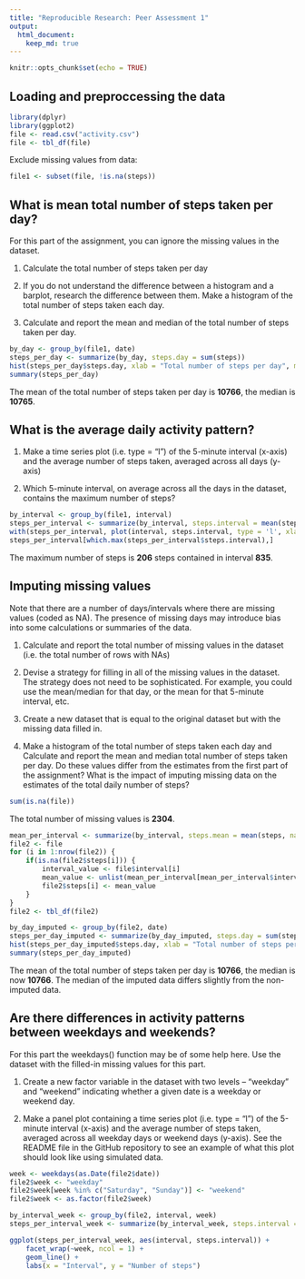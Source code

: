 ```yaml
---
title: "Reproducible Research: Peer Assessment 1"
output: 
  html_document:
    keep_md: true
---
```

```r
knitr::opts_chunk$set(echo = TRUE)
```

## Loading and preproccessing the data
```r
library(dplyr)
library(ggplot2)
file <- read.csv("activity.csv")
file <- tbl_df(file)
```

Exclude missing values from data:
```r
file1 <- subset(file, !is.na(steps))
```
## What is mean total number of steps taken per day?
For this part of the assignment, you can ignore the missing values in the dataset.

1. Calculate the total number of steps taken per day

2. If you do not understand the difference between a histogram and a barplot, research the difference between them. Make a histogram of the total number of steps taken each day.

3. Calculate and report the mean and median of the total number of steps taken per day.
```r
by_day <- group_by(file1, date)
steps_per_day <- summarize(by_day, steps.day = sum(steps))
hist(steps_per_day$steps.day, xlab = "Total number of steps per day", main = "Histogram of total number of steps per day")
summary(steps_per_day)
```
The mean of the total number of steps taken per day is **10766**, the median is **10765**.

## What is the average daily activity pattern?
1. Make a time series plot (i.e. type = "l") of the 5-minute interval (x-axis) and the average number of steps taken, averaged across all days (y-axis)

2. Which 5-minute interval, on average across all the days in the dataset, contains the maximum number of steps?

```r
by_interval <- group_by(file1, interval)
steps_per_interval <- summarize(by_interval, steps.interval = mean(steps))
with(steps_per_interval, plot(interval, steps.interval, type = 'l', xlab = "5-min. interval", ylab = "average number of steps"))
steps_per_interval[which.max(steps_per_interval$steps.interval),]
```
The maximum number of steps is **206** steps contained in interval **835**.

## Imputing missing values
Note that there are a number of days/intervals where there are missing values (coded as NA). The presence of missing days may introduce bias into some calculations or summaries of the data.

1. Calculate and report the total number of missing values in the dataset (i.e. the total number of rows with NAs)

2. Devise a strategy for filling in all of the missing values in the dataset. The strategy does not need to be sophisticated. For example, you could use the mean/median for that day, or the mean for that 5-minute interval, etc.

3. Create a new dataset that is equal to the original dataset but with the missing data filled in.

4. Make a histogram of the total number of steps taken each day and Calculate and report the mean and median total number of steps taken per day. Do these values differ from the estimates from the first part of the assignment? What is the impact of imputing missing data on the estimates of the total daily number of steps?
```r
sum(is.na(file))
```
The total number of missing values is **2304**.
```r
mean_per_interval <- summarize(by_interval, steps.mean = mean(steps, na.rm = TRUE))
file2 <- file
for (i in 1:nrow(file2)) {
    if(is.na(file2$steps[i])) {
        interval_value <- file$interval[i]
        mean_value <- unlist(mean_per_interval[mean_per_interval$interval == interval_value, "steps.mean"])
        file2$steps[i] <- mean_value
    }
}
file2 <- tbl_df(file2)

by_day_imputed <- group_by(file2, date)
steps_per_day_imputed <- summarize(by_day_imputed, steps.day = sum(steps))
hist(steps_per_day_imputed$steps.day, xlab = "Total number of steps per day (imputed)", main = "Histogram of total number of steps per day (imputed)")
summary(steps_per_day_imputed)
```
The mean of the total number of steps taken per day is **10766**, the median is now **10766**. The median of the imputed data 
differs slightly from the non-imputed data.

## Are there differences in activity patterns between weekdays and weekends?
For this part the weekdays() function may be of some help here. Use the dataset with the filled-in missing values for this part.

1. Create a new factor variable in the dataset with two levels – "weekday" and "weekend" indicating whether a given date is a weekday or weekend day.

2. Make a panel plot containing a time series plot (i.e. type = "l") of the 5-minute interval (x-axis) and the average number of steps taken, averaged across all weekday days or weekend days (y-axis). See the README file in the GitHub repository to see an example of what this plot should look like using simulated data.

```r
week <- weekdays(as.Date(file2$date))
file2$week <- "weekday"
file2$week[week %in% c("Saturday", "Sunday")] <- "weekend"
file2$week <- as.factor(file2$week)

by_interval_week <- group_by(file2, interval, week)
steps_per_interval_week <- summarize(by_interval_week, steps.interval = mean(steps))

ggplot(steps_per_interval_week, aes(interval, steps.interval)) + 
    facet_wrap(~week, ncol = 1) +
    geom_line() + 
    labs(x = "Interval", y = "Number of steps")
```
